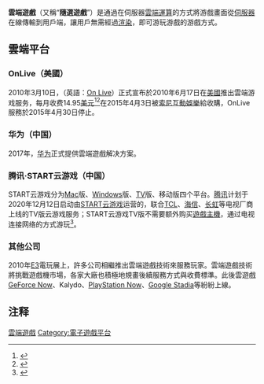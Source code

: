 {{noteTA
| G1=Games
| 1=zh-cn:游戏点播; zh-tw:隨選遊戲;
| 2=zh-cn:云; zh-tw:雲端;
}}{{about|雲端遊戲|Xbox Live推出的隨選遊戲服务|Xbox Live}}'''雲端遊戲'''（又稱“'''隨選遊戲'''”）是通過在伺服器[[雲端運算|雲端運算]]的方式將游戲畫面從[[伺服器|伺服器]]在線傳輸到用戶端，讓用戶無需經過[[渲染|渲染]]，即可游玩游戲的游戲方式。

== 雲端平台 ==

=== OnLive（美國） ===
2010年3月10日，（英語：[https://en.m.wikipedia.org/wiki/OnLive On Live]）正式宣布於2010年6月17日在[[美国|美國]]推出雲端游戏服务，每月收费14.95[[美元|美元]]<ref name="LaunchAnnouncement">{{cite web |last=Perlman |first=Steve |url=http://blog.onlive.com/2010/03/10/onlive-coming-to-a-screen-near-you/ |title=OnLive: Coming to a Screen Near You |publisher=OnLive.com |date=2010-03-10 |accessdate=2010-03-10 |deadurl=yes |archiveurl=https://web.archive.org/web/20100312043136/http://blog.onlive.com/2010/03/10/onlive-coming-to-a-screen-near-you/ |archivedate=2010-03-12 }}</ref><ref name="BBCNewsArticle">{{cite web|url=http://news.bbc.co.uk/2/hi/technology/8556874.stm |title='Console killer' OnLive to launch in June|publisher=news.bbc.co.uk |date= 2010-03-11|accessdate=2010-03-11}}</ref>在2015年4月3日被[[索尼互動娛樂|索尼互動娛樂]]給收購，OnLive服務於2015年4月30日停止。

=== 华为（中国） ===
2017年，[[华为|华为]]正式提供雲端遊戲解决方案。

=== 腾讯·START云游戏（中国） ===
{{主条目|START云游戏}}
START云游戏分为[[MacOS|Mac]]版、[[Windows|Windows]]版、[[TV|TV]]版、移动版四个平台。[[腾讯|腾讯]]计划于2020年12月12日启动由[[START云游戏|START云游戏]]运营的，联合[[TCL科技|TCL]]、[[海信集团|海信]]、[[长虹集团|长虹]]等电视厂商上线的TV版云游戏服务；START云游戏TV版不需要额外购买[[遊戲主機|遊戲主機]]，通过电视连接网络的方式游玩<ref>{{Cite web|title=腾讯TV版云游戏即将上线：无需主机即可玩大作|url=https://game.huanqiu.com/article/410vUpi4yzm|accessdate=2020-12-08|author=快科技|date=2020-12-08|publisher=环球网|language=zh}}</ref>。

=== 其他公司 ===
2010年[[E3电子娱乐展|E3]]電玩展上，許多公司相繼推出雲端遊戲技術來服務玩家。雲端遊戲技術將挑戰遊戲機市場，各家大廠也積極地規畫後續服務方式與收費標準。此後雲遊戲[[GeForce_Now|GeForce Now]]、Kalydo、[[PlayStation_Now|PlayStation Now]]、[[Google_Stadia|Google Stadia]]等紛紛上線。

== 注释 ==
{{reflist|2}}

{{云游戏}}

[[Category:雲端遊戲|]]
[[Category:電子遊戲平台|Category:電子遊戲平台]]
